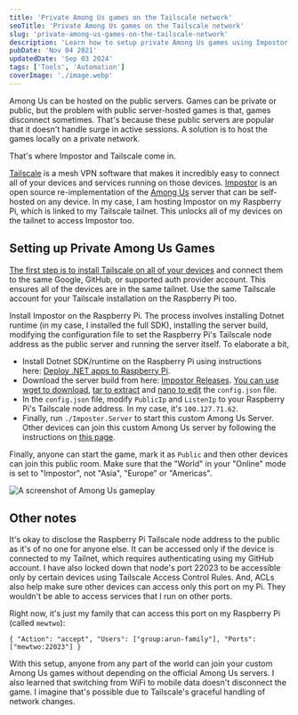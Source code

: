 ```yaml
---
title: 'Private Among Us games on the Tailscale network'
seoTitle: 'Private Among Us games on the Tailscale network'
slug: 'private-among-us-games-on-the-tailscale-network'
description: 'Learn how to setup private Among Us games using Impostor and Tailscale. This enables you to host custom games without depending on the official servers.'
pubDate: 'Nov 04 2021'
updatedDate: 'Sep 03 2024'
tags: ['Tools', 'Automation']
coverImage: './image.webp'
---
```



Among Us can be hosted on the public servers. Games can be private or public, but the problem with public server-hosted games is that, games disconnect sometimes. That's because these public servers are popular that it doesn't handle surge in active sessions. A solution is to host the games locally on a private network.

That's where Impostor and Tailscale come in.

[Tailscale](https://blogarunsathiya.wordpress.com/tag/tailscale/) is a mesh VPN software that makes it incredibly easy to connect all of your devices and services running on those devices. [Impostor](https://github.com/Impostor/Impostor/) is an open source re-implementation of the [Among Us](https://www.innersloth.com/games/among-us/) server that can be self-hosted on any device. In my case, I am hosting Impostor on my Raspberry Pi, which is linked to my Tailscale tailnet. This unlocks all of my devices on the tailnet to access Impostor too.

## Setting up Private Among Us Games

[The first step is to install Tailscale on all of your devices](https://tailscale.com/kb/1017/install/) and connect them to the same Google, GitHub, or supported auth provider account. This ensures all of the devices are in the same tailnet. Use the same Tailscale account for your Tailscale installation on the Raspberry Pi too.

Install Impostor on the Raspberry Pi. The process involves installing Dotnet runtime (in my case, I installed the full SDK), installing the server build, modifying the configuration file to set the Raspberry Pi's Tailscale node address as the public server and running the server itself. To elaborate a bit,

- Install Dotnet SDK/runtime on the Raspberry Pi using instructions here: [Deploy .NET apps to Raspberry Pi](https://docs.microsoft.com/en-us/dotnet/iot/deployment).
- Download the server build from here: [Impostor Releases](https://github.com/Impostor/Impostor/releases). [You can use wget to download](https://www.gnu.org/software/wget/manual/wget.html), [tar to extract](https://linuxize.com/post/how-to-extract-unzip-tar-gz-file/) and [nano to edit](https://www.nano-editor.org/dist/v2.2/nano.html) the `config.json` file.
- In the `config.json` file, modify `PublicIp` and `ListenIp` to your Raspberry Pi's Tailscale node address. In my case, it's `100.127.71.62`.
- Finally, run `./Imposter.Server` to start this custom Among Us Server.
  Other devices can join this custom Among Us server by following the instructions on [this page](https://impostor.github.io/Impostor/).

Finally, anyone can start the game, mark it as `Public` and then other devices can join this public room. Make sure that the "World" in your "Online" mode is set to "Impostor", not "Asia", "Europe" or "Americas".

<R2Image
	imageKey='blog/assets/private-among-us-games-on-the-tailscale-network-039db48d-d183-45f4-b9e7-a52ca42cdbd0.png'
	alt='A screenshot of Among Us gameplay'
/>

<R2Image
	imageKey='blog/assets/private-among-us-games-on-the-tailscale-network-954b6a83-28b1-4707-9dda-d263dd8a5dd8.png'
	alt='A screenshot of Among Us gameplay'
/>

<R2Image
	imageKey='blog/assets/private-among-us-games-on-the-tailscale-network-43079733-26cb-4f4a-b37f-b2ce47640f60.png'
	alt='A screenshot of Among Us gameplay'
/>

![A screenshot of Among Us gameplay](https://prod-files-secure.s3.us-west-2.amazonaws.com/cf01b7e0-f679-450a-bd3e-1da011ac3be5/a19cd2e4-6231-4831-853e-a7c3d8944b63/image.png?X-Amz-Algorithm=AWS4-HMAC-SHA256&X-Amz-Content-Sha256=UNSIGNED-PAYLOAD&X-Amz-Credential=AKIAT73L2G45HZZMZUHI%2F20240903%2Fus-west-2%2Fs3%2Faws4_request&X-Amz-Date=20240903T143418Z&X-Amz-Expires=3600&X-Amz-Signature=a8a8d72964d5fba1526620f6e6fe13757d2c17c51414beaecc75f2787f6575db&X-Amz-SignedHeaders=host&x-id=GetObject)

## Other notes

It's okay to disclose the Raspberry Pi Tailscale node address to the public as it's of no one for anyone else. It can be accessed only if the device is connected to my Tailnet, which requires authenticating using my GitHub account. I have also locked down that node's port 22023 to be accessible only by certain devices using Tailscale Access Control Rules. And, ACLs also help make sure other devices can access only this port on my Pi. They wouldn't be able to access services that I run on other ports.

Right now, it's just my family that can access this port on my Raspberry Pi (called `mewtwo`):

```text
{ "Action": "accept", "Users": ["group:arun-family"], "Ports": ["mewtwo:22023"] }
```

With this setup, anyone from any part of the world can join your custom Among Us games without depending on the official Among Us servers. I also learned that switching from WiFi to mobile data doesn't disconnect the game. I imagine that's possible due to Tailscale's graceful handling of network changes.
